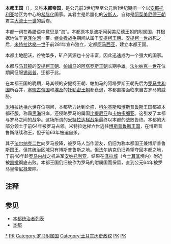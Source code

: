 {{noteTA
|1=zh-tw:本都;zh-hans:本都;
|2=zh:鄂圖曼; zh-cn:奥斯曼; zh-tw:鄂圖曼; zh-hk:奧托曼;
|3=zh-cn:格鲁吉亚; zh-hk:格魯吉亞; zh-tw:喬治亞
}}
{{Infobox Former Country
|native_name             = 
|conventional_long_name  = 本都王国
|common_name             = 本都
|continent               = 亚洲
|region                  = 安纳托利亚
|country                 = [[土耳其|土耳其]]、[[格鲁吉亚|格鲁吉亚]]、[[乌克兰|乌克兰]]
|government_type         = 君主制
|event_start             = [[米特里达梯一世_(本都)|米特拉达梯一世]]建国
|year_start              = 前281年
|event1                  =被[[庞培|庞培]]征服，成为罗马的附庸国
|date_event1             = 前65年
|event_end               = 国家被[[罗马帝国|罗马]]皇帝[[尼禄|尼禄]]废除
|year_end                = 62年
|p1                      = 安提柯王朝
|flag_p1                 = Antigone le Borgne (pièce).jpg
|s1                      = 罗马帝国
|flag_s1                 = Vexilloid of the Roman Empire.svg
|image_map               = PonticKingdom.png
|image_map_caption       = [[米特拉达梯六世|米特拉达梯六世]]时期本都王国的疆域：<br>深紫色：在位前的疆域，紫色：在位早期征服的疆域，紫红色：[[第一次米特拉达梯战争|第一次米特拉达梯战争]]期间征服的区域
|common_languages        = [[希腊语|希腊语]]、[[古波斯语|古波斯语]]
|capital                 = [[阿马西亚|阿马西亚]]、[[锡诺普|锡诺普]]
|origin                  = [[波斯人|波斯人]]
|religion                = [[古希腊宗教|古希腊宗教]]
|leader1       = [[米特拉达梯一世_(本都)|米特拉达梯一世]] (首) 前281年 - 前266年
|leader2       = [[米特拉达梯六世|米特拉达梯六世]] 前120年 - 前63年
|leader3       = [[法尔纳克二世|法尔纳克二世]] 前63年 - 前47年
|leader4      = [[波列蒙二世|波列蒙二世]] (末) 38年 - 64年
|title_leader = [[巴西琉斯|巴西琉斯]]
|today = 
{{flag|Bulgaria}}<br>{{flag|Georgia}}<br>{{flag|Greece}}<br>{{flag|Russia}}<br>{{flag|Turkey}}<br>{{flag|Ukraine}}
}}
'''本都王国'''（{{lang-grc|Πόντος}}），又称'''本都帝国'''，是公元前3世纪至至公元后1世纪期间一个以[[安那托利亚|安那托利亚]]地区为中心的[[希腊化|希腊化]]国家。其君主是希腊化的[[波斯人|波斯人]]，自称是[[阿契美尼德王朝|阿契美尼德王朝]]君主[[大流士一世|大流士一世]]的后裔。

本都一词在希腊语中意思是“海”。本都原本是波斯阿契美尼德王朝的附属国，其根据地位于[[克泽尔河|克泽尔河]]一带。[[继业者战争|继业者战争]]期间从属于[[安提柯王朝|安提柯王朝]]。[[安提柯一世|安提柯一世]]战死之后，[[米特里达梯一世_(本都)|米特拉达梯一世]]于前281年宣布独立，定都[[阿马西亚|阿马西亚]]，建立本都王国。

本都土地肥沃，谷物繁多，矿产资源也十分丰富，因此迅速成为一个强大的国家。

本都与[[马其顿王国|马其顿]]的[[安提柯王朝|安提柯王朝]]、[[帕加马王国|帕加马]]的[[阿塔罗斯王朝|阿塔罗斯王朝]]长期争雄。[[法尔纳克一世|法尔纳克一世]]在位期间征服[[锡诺普|锡诺普]]，迁都于此。

在本都王国的晚期，马其顿的安提柯王朝、帕加马的阿塔罗斯王朝先后为[[罗马共和国|罗马共和国]]所吞并，[[塞琉古帝国|塞琉古帝国]]和[[古埃及|埃及]]的[[托勒密王朝|托勒密王朝]]都衰退，本都直接面临来自古罗马的威胁。

[[米特拉达梯六世|米特拉达梯六世]]在位期间，本都势力达到全盛，[[科尔基斯|科尔基斯]]和[[博斯普鲁斯王国|博斯普鲁斯王国]]都被本都征服，称霸[[黑海|黑海]]沿岸。还侵略罗马的属国[[比提尼亚|比提尼亚]]和[[卡帕多细亚|卡帕多细亚]]。这引发了本都与罗马之间的战争。这场所谓的[[米特拉达梯战争|米特拉达梯战争]]最终以本都的战败告终。本都的大部分领土于前64年被罗马占领。米特拉达梯六世逃往[[博斯普鲁斯王国|博斯普鲁斯王国]]，在博斯普鲁斯继续称王，但于前63年被迫自杀。

其子[[法尔纳克二世|法尔纳克二世]]向罗马投降，被罗马人当作盟友，仍旧为称本都国王兼博斯普鲁斯国王，但其统治区域只有博斯普鲁斯之地。但法尔纳克仍旧希望夺回本都之地，于前48年趁[[罗马内战|罗马内战]]之机进军[[安纳托利亚|安纳托利亚]]，结果在[[泽拉城|泽拉城]]（今[[土耳其|土耳其]]境内）附近被[[凯撒|凯撒]]彻底击败。本都王国仍旧被作为罗马的附属国而保留，直到公元64年被罗马皇帝[[尼禄|尼禄]]废除。

==注释==
{{reflist|colwidth=30em}}

==参见==
*[[本都统治者列表|本都统治者列表]]
*[[本都|本都]]
{{Ancient kingdoms in Anatolia}}
[[Category:本都王国|*]]
[[Category:古羅馬人的敵人與盟友|PK]]
[[Category:罗马附属国|Category:罗马附属国]]
[[Category:土耳其历史政权|Category:土耳其历史政权]]
[[Category:已不存在的亞洲帝國|PK]]
[[Category:已不存在的西亚君主国|PK]]